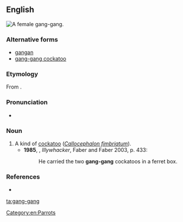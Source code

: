 ==English==
[[Image:Gang-gang_female_MJC01.jpg|thumb|right|A female gang-gang.]]
{{wikipedia|Gang-gang Cockatoo}}

===Alternative forms===
* [[gangan]]
* [[gang-gang cockatoo]]

===Etymology===
From {{etyl|wrh|en}} {{m|wrh|gaŋ-gaŋ}}.

===Pronunciation===
* {{a|UK}} {{IPA|/ˈɡaŋɡaŋ/|lang=en}}

===Noun===
{{en-noun}}

# A kind of [[cockatoo]] (''[[Callocephalon fimbriatum]]'').
#* '''1985''', {{w|Peter Carey}}, ''Illywhacker'', Faber and Faber 2003, p. 433:
#*: He carried the two '''gang-gang''' cockatoos in a ferret box.

===References===
* {{reference-book|author=Dixon, R. M. W., Bruce Moore, W. S. Ramson, Mandy Thomas|year=2006|title=Australian Aboriginal Words in English: Their Origin and Meaning|edition=2nd ed.|publisher=Oxford University Press|id=ISBN 0-19-554073-5|pages=p. 85}}

[[Category:en:Parrots]]
[[ta:gang-gang]]